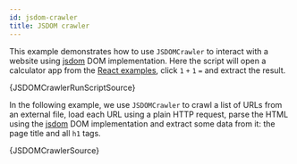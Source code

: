 ```yaml
---
id: jsdom-crawler
title: JSDOM crawler
---
```



This example demonstrates how to use <ApiLink to="jsdom-crawler/class/JSDOMCrawler">`JSDOMCrawler`</ApiLink> to interact with a website using [jsdom](https://www.npmjs.com/package/jsdom) DOM implementation.
Here the script will open a calculator app from the [React examples](https://reactjs.org/community/examples.html), click `1` `+` `1` `=` and extract the result.

<CodeBlock className="language-ts">
	{JSDOMCrawlerRunScriptSource}
</CodeBlock>

In the following example, we use <ApiLink to="jsdom-crawler/class/JSDOMCrawler">`JSDOMCrawler`</ApiLink> to crawl a list of URLs from an external file, load each URL using a plain HTTP request, parse the HTML using the [jsdom](https://www.npmjs.com/package/jsdom) DOM implementation and extract some data from it: the page title and all `h1` tags.

<CodeBlock className="language-js">
	{JSDOMCrawlerSource}
</CodeBlock>
